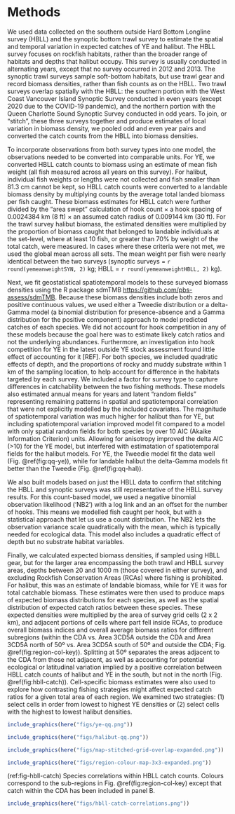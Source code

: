# Methods {#sec:methods}

We used data collected on the southern outside Hard Bottom Longline survey (HBLL) and the synoptic bottom trawl survey to estimate the spatial and temporal variation in expected catches of YE and halibut.
The HBLL survey focuses on rockfish habitats, rather than the broader range of habitats and depths that halibut occupy.
This survey is usually conducted in alternating years, except that no survey occurred in 2012 and 2013.
The synoptic trawl surveys sample soft-bottom habitats, but use trawl gear and record biomass densities, rather than fish counts as on the HBLL.
Two trawl surveys overlap spatially with the HBLL: the southern portion with the West Coast Vancouver Island Synoptic Survey conducted in even years (except 2020 due to the COVID-19 pandemic), and the northern portion with the Queen Charlotte Sound Synoptic Survey conducted in odd years.
To join, or "stitch", these three surveys together and produce estimates of local variation in biomass density, we pooled odd and even year pairs and converted the catch counts from the HBLL into biomass densities.

To incorporate observations from both survey types into one model, the observations needed to be converted into comparable units.
For YE, we converted HBLL catch counts to biomass using an estimate of mean fish weight (all fish measured across all years on this survey).
For halibut, individual fish weights or lengths were not collected and fish smaller than 81.3 cm cannot be kept, so HBLL catch counts were converted to a landable biomass density by multiplying counts by the average total landed biomass per fish caught.
These biomass estimates for HBLL catch were further divided by the "area swept" calculation of hook count $\times$ a hook spacing of 0.0024384 km (8 ft) $\times$ an assumed catch radius of 0.009144 km (30 ft).
For the trawl survey halibut biomass, the estimated densities were multiplied by the proportion of biomass caught that belonged to landable individuals at the set-level, where at least 10 fish, or greater than 70% by weight of the total catch, were measured.
In cases where these criteria were not met, we used the global mean across all sets.
<!-- YE biomass densities from the trawl survey were left unadjusted because -->
The mean weight per fish were nearly identical between the two surveys (synoptic surveys = `r round(yemeanweightSYN, 2)` kg; HBLL = `r round(yemeanweightHBLL, 2)` kg).
<!-- Finally, all densities were converted from kg per kg/km2 to kg per ha for computational reasons. -->

Next, we fit geostatistical spatiotemporal models to these surveyed biomass densities using the R package sdmTMB <https://github.com/pbs-assess/sdmTMB>.
Because these biomass densities include both zeros and positive continuous values, we used either a Tweedie distribution or a delta-Gamma model (a binomial distribution for presence-absence and a Gamma distribution for the positive component) approach to model predicted catches of each species.
We did not account for hook competition in any of these models because the goal here was to estimate likely catch ratios and not the underlying abundances.
Furthermore, an investigation into hook competition for YE in the latest outside YE stock assessment found little effect of accounting for it [REF].
For both species, we included quadratic effects of depth, and the proportions of rocky and muddy substrate within 1 km of the sampling location, to help account for difference in the habitats targeted by each survey.
We included a factor for survey type to capture differences in catchability between the two fishing methods.
These models also estimated annual means for years and latent "random fields" representing remaining patterns in spatial and spatiotemporal correlation that were not explicitly modelled by the included covariates.
The magnitude of spatiotemporal variation was much higher for halibut than for YE, but including spatiotemporal variation improved model fit compared to a model with only spatial random fields for both species by over 10 AIC (Akaike Information Criterion) units.
Allowing for anisotropy improved the delta AIC (>10) for the YE model, but interfered with estimatation of spatiotemporal fields for the halibut models.
For YE, the Tweedie model fit the data well (Fig. \@ref(fig:qq-ye)), while for landable halibut the delta-Gamma models fit better than the Tweedie (Fig. \@ref(fig:qq-hal)).
<!-- For Halibut, including a first-order autoregressive (AR1) correlation between spatiotemporal fields only marginally improved model fit (~5 $\Delta$ AIC), so we used independent spatiotemporal fields for both species. -->
  <!-- SA: add equations?-->

We also built models based on just the HBLL data to confirm that stitching the HBLL and synoptic surveys was still representative of the HBLL survey results.
For this count-based model, we used a negative binomial observation likelihood ('NB2') with a log link and an an offset for the number of hooks.
This means we modelled fish caught per hook, but with a statistical approach that let us use a count distribution.
The NB2 lets the observation variance scale quadratically with the mean, which is typically needed for ecological data.
This model also includes a quadratic effect of depth but no substrate habitat variables.

<!-- TODO A BUNCH OF TECHNICAL STUFF HERE ABOUT FITTING AND confidence intervals (CIs). ... simulated 500 times... -->

<!-- if (!file.exists(f)) { -->
<!--   m_halibut_tweedie <- sdmTMB( -->
<!--     formula = density ~ 0 + as.factor(year) + as.factor(survey) +  -->
<!--       s(rocky, k = 3) + s(muddy, k = 3) + -->
<!--       depth_scaled + I(depth_scaled^2), -->
<!--     data = d_hal, -->
<!--     spde = mesh400kn, -->
<!--     fields = "IID", -->
<!--     time = "year", -->
<!--     silent = FALSE, -->
<!--     # anisotropy = TRUE, -->
<!--     family = tweedie(link = "log") -->
<!--   ) -->

Finally, we calculated expected biomass densities, if sampled using HBLL gear, but for the larger area encompassing the both trawl and HBLL survey areas, depths between 20 and 1000 m (those covered in either survey), and excluding Rockfish Conservation Areas (RCAs) where fishing is prohibited.
For halibut, this was an estimate of landable biomass, while for YE it was for total catchable biomass.
These estimates were then used to produce maps of expected biomass distributions for each species, as well as the spatial distribution of expected catch ratios between these species.
These expected densities were multiplied by the area of survey grid cells (2 x 2 km), and adjacent portions of cells where part fell inside RCAs, to produce overall biomass indices and overall average biomass ratios for different subregions (within the CDA vs. Area 3CD5A outside the CDA and Area 3CD5A north of 50º vs. Area 3CD5A south of 50º and outside the CDA; Fig. \@ref(fig:region-col-key)).
Splitting at 50º separates the areas adjacent to the CDA from those not adjacent, as well as accounting for potential ecological or latitudinal variation implied by a positive correlation between HBLL catch counts of halibut and YE in the south, but not in the north (Fig. \@ref(fig:hbll-catch)).
Cell-specific biomass estimates were also used to explore how contrasting fishing strategies might affect expected catch ratios for a given total area of each region.
We examined two strategies: (1) select cells in order from lowest to highest YE densities or (2) select cells with the highest to lowest halibut densities.

```r
include_graphics(here("figs/ye-qq.png"))
```

```r
include_graphics(here("figs/halibut-qq.png"))
```

```r
include_graphics(here("figs/map-stitched-grid-overlap-expanded.png"))
```

```r
include_graphics(here("figs/region-colour-map-3x3-expanded.png"))
```

(ref:fig-hbll-catch) Species correlations within HBLL catch counts. Colours correspond to the sub-regions in Fig. \@ref(fig:region-col-key) except that catch within the CDA has been included in panel B.

```r
include_graphics(here("figs/hbll-catch-correlations.png"))
```

